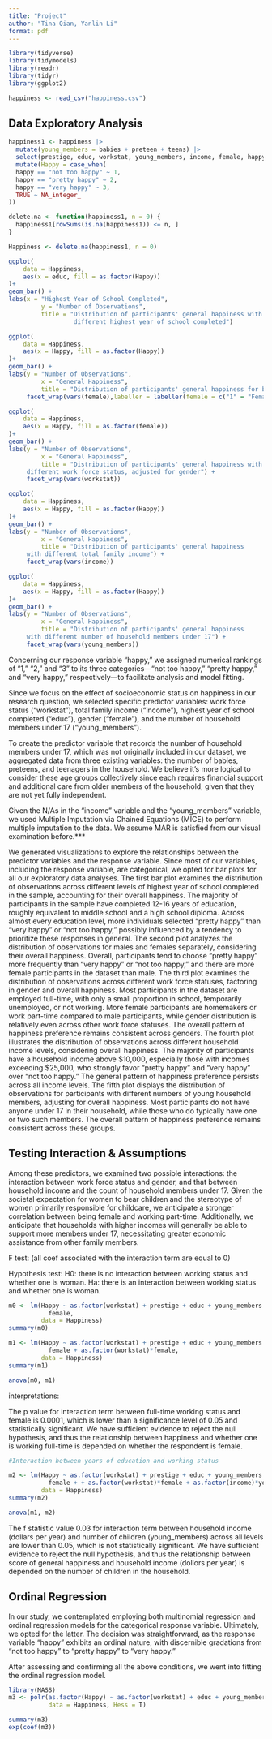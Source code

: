 ```yaml
---
title: "Project"
author: "Tina Qian, Yanlin Li"
format: pdf
---
```


```r
library(tidyverse)
library(tidymodels)
library(readr)
library(tidyr)
library(ggplot2)

happiness <- read_csv("happiness.csv")

```
## Data Exploratory Analysis

```r

happiness1 <- happiness |>
  mutate(young_members = babies + preteen + teens) |>
  select(prestige, educ, workstat, young_members, income, female, happy) |>
  mutate(Happy = case_when(
  happy == "not too happy" ~ 1,
  happy == "pretty happy" ~ 2,
  happy == "very happy" ~ 3,
  TRUE ~ NA_integer_
))

delete.na <- function(happiness1, n = 0) {
  happiness1[rowSums(is.na(happiness1)) <= n, ]
}

Happiness <- delete.na(happiness1, n = 0)

ggplot(
    data = Happiness,
    aes(x = educ, fill = as.factor(Happy))
)+
geom_bar() +
labs(x = "Highest Year of School Completed",
         y = "Number of Observations",
         title = "Distribution of participants' general happiness with
                  different highest year of school completed")

ggplot(
    data = Happiness,
    aes(x = Happy, fill = as.factor(Happy))
)+
geom_bar() +
labs(y = "Number of Observations",
         x = "General Happiness",
         title = "Distribution of participants' general happiness for both genders") +
     facet_wrap(vars(female),labeller = labeller(female = c("1" = "Females", "0" = "Males")))

ggplot(
    data = Happiness,
    aes(x = Happy, fill = as.factor(female))
)+
geom_bar() +
labs(y = "Number of Observations",
         x = "General Happiness",
         title = "Distribution of participants' general happiness with 
     different work force status, adjusted for gender") +
     facet_wrap(vars(workstat))

ggplot(
    data = Happiness,
    aes(x = Happy, fill = as.factor(Happy))
)+
geom_bar() +
labs(y = "Number of Observations",
         x = "General Happiness",
         title = "Distribution of participants' general happiness 
     with different total family income") +
     facet_wrap(vars(income))

ggplot(
    data = Happiness,
    aes(x = Happy, fill = as.factor(Happy))
)+
geom_bar() +
labs(y = "Number of Observations",
         x = "General Happiness",
         title = "Distribution of participants' general happiness 
     with different number of household members under 17") +
     facet_wrap(vars(young_members))


```
Concerning our response variable "happy," we assigned numerical rankings of "1," "2," and "3" to its three categories—"not too happy," "pretty happy," and "very happy," respectively—to facilitate analysis and model fitting.

Since we focus on the effect of socioeconomic status on happiness in our research question, we selected specific predictor variables: work force status (“workstat”), total family income (“income”), highest year of school completed (“educ”), gender (“female”), and the number of household members under 17 (“young_members”).

To create the predictor variable that records the number of household members under 17,  which was not originally included in our dataset, we aggregated data from three existing variables: the number of babies, preteens, and teenagers in the household. We believe it's more logical to consider these age groups collectively since each requires financial support and additional care from older members of the household, given that they are not yet fully independent.

Given the N/As in the “income” variable and the “young_members” variable, we used Multiple Imputation via Chained Equations (MICE) to perform multiple imputation to the data. We assume MAR is satisfied from our visual examination before.***

We generated visualizations to explore the relationships between the predictor variables and the response variable. Since most of our variables, including the response variable, are categorical, we opted for bar plots for all our exploratory data analyses.
The first bar plot examines the distribution of observations across different levels of highest year of school completed in the sample, accounting for their overall happiness. The majority of participants in the sample have completed 12-16 years of education, roughly equivalent to middle school and a high school diploma. Across almost every education level, more individuals selected "pretty happy" than "very happy" or "not too happy," possibly influenced by a tendency to prioritize these responses in general.
The second plot analyzes the distribution of observations for males and females separately, considering their overall happiness. Overall, participants tend to choose "pretty happy" more frequently than "very happy" or "not too happy," and there are more female participants in the dataset than male.
The third plot examines the distribution of observations across different work force statuses, factoring in gender and overall happiness. Most participants in the dataset are employed full-time, with only a small proportion in school, temporarily unemployed, or not working. More female participants are homemakers or work part-time compared to male participants, while gender distribution is relatively even across other work force statuses. The overall pattern of happiness preference remains consistent across genders.
The fourth plot illustrates the distribution of observations across different household income levels, considering overall happiness. The majority of participants have a household income above $10,000, especially those with incomes exceeding $25,000, who strongly favor "pretty happy" and "very happy" over "not too happy." The general pattern of happiness preference persists across all income levels.
The fifth plot displays the distribution of observations for participants with different numbers of young household members, adjusting for overall happiness. Most participants do not have anyone under 17 in their household, while those who do typically have one or two such members. The overall pattern of happiness preference remains consistent across these groups.

## Testing Interaction & Assumptions

Among these predictors, we examined two possible interactions: the interaction between work force status and gender, and that between household income and the count of household members under 17. Given the societal expectation for women to bear children and the stereotype of women primarily responsible for childcare, we anticipate a stronger correlation between being female and working part-time. Additionally, we anticipate that households with higher incomes will generally be able to support more members under 17, necessitating greater economic assistance from other family members.

 F test: 
 (all coef associated with the interaction term are equal to 0)
 
Hypothesis test:
H0: there is no interaction between working status and whether one is woman. 
Ha: there is an interaction between working status and whether one is woman. 

```r


m0 <- lm(Happy ~ as.factor(workstat) + prestige + educ + young_members + as.factor(income) + 
           female,
         data = Happiness)
summary(m0)

m1 <- lm(Happy ~ as.factor(workstat) + prestige + educ + young_members + as.factor(income) + 
           female + as.factor(workstat)*female,
         data = Happiness)
summary(m1)

anova(m0, m1)

```
interpretations:

The p value for interaction term between full-time working status and female is 0.0001, which is lower than a significance level of 0.05 and statistically significant. We have sufficient evidence to reject the null hypothesis, and thus the relationship between happiness and whether one is working full-time is depended on whether the respondent is female. 

```r
#Interaction between years of education and working status

m2 <- lm(Happy ~ as.factor(workstat) + prestige + educ + young_members + as.factor(income) + 
           female + + as.factor(workstat)*female + as.factor(income)*young_members,
         data = Happiness)
summary(m2)

anova(m1, m2)
```
The f statistic value 0.03 for interaction term between household income (dollars per year) and number of children (young_members) across all levels are lower than 0.05, which is not statistically significant. We have sufficient evidence to reject the null hypothesis, and thus the relationship between score of general happiness and household income (dollors per year) is depended on the number of children in the household. 

## Ordinal Regression

In our study, we contemplated employing both multinomial regression and ordinal regression models for the categorical response variable. Ultimately, we opted for the latter. The decision was straightforward, as the response variable "happy" exhibits an ordinal nature, with discernible gradations from "not too happy" to "pretty happy" to "very happy."

After assessing and confirming all the above conditions, we went into fitting the ordinal regression model.

```r
library(MASS)
m3 <- polr(as.factor(Happy) ~ as.factor(workstat) + educ + young_members + as.factor(income) + female, 
           data = Happiness, Hess = T)

summary(m3)
exp(coef(m3))
```

